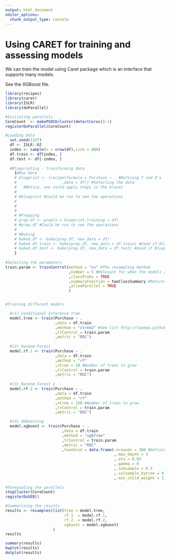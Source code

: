 ```yaml
---
output: html_document
editor_options: 
  chunk_output_type: console
---
```


# Using CARET for training and assessing models

We can train the model using Caret package which is an interface that supports many models.

See the XGBoost file.

```r
library(recipes)
library(caret)
library(ISLR)
library(doParallel)

#Initiating parellels
CoreCount  <- makePSOCKcluster(detectCores()-1)
registerDoParallel(CoreCount)

#Loading Data
  set.seed(1337)
  df <- ISLR::OJ
  index <- sample(x = nrow(df),size = 800)
  df.train <- df[index, ]
  df.test <- df[-index, ]  
  
  #Blueprinting - transforming data
    {#Run here
    # blueprint <- {recipe(formula = Purchase ~ . #Defining Y and X's
    #                    ,data = df)} #Selecting the data
    #   #Notice, one could apply steps in the braces 
    #  
    # #blueprint #Could be run to see the operations
    # 
    # 
    # 
    # #Prepping
    # prep.df <- prep(x = blueprint,training = df)
    # #prep.df #Could be run to see the operations
    # 
    # #Baking
    # baked.df <- bake(prep.df, new_data = df)
    # baked.df.train <- bake(prep.df, new_data = df.train) #Used if Blueprint is run on train data
    # baked.df.test <- bake(prep.df, new_data = df.test) #Used if Blueprint is run on train data
    }
  
#Selecting the parameters
train.param <- trainControl(method = "cv" #The resampling method
                            ,number = 5 #Relevant for when the models are trained
                            ,classProbs = TRUE
                            ,summaryFunction = twoClassSummary #Returns sens, spec, ROC
                            ,allowParallel = TRUE
                            )


#Training different models

  #(1) Conditional Inference Tree
  model.tree <- train(Purchase ~ .
                      ,data = df.train
                      ,method = "ctree2" #See list http://topepo.github.io/caret/train-models-by-tag.html
                      ,trControl = train.param
                      ,metric = "ROC")
  
  #(2) Random Forest
  model.rf.1 <- train(Purchase ~ .
                      ,data = df.train
                      ,method = "rf"
                      ,ntree = 10 #Number of trees to grow
                      ,trControl = train.param
                      ,metric = "ROC")
  
  #(3) Random Forest 2
  model.rf.2 <- train(Purchase ~ .
                      ,data = df.train
                      ,method = "rf"
                      ,ntree = 150 #Number of trees to grow
                      ,trControl = train.param
                      ,metric = "ROC")

  #(4) XGBoosting
  model.xgboost <- train(Purchase ~ .
                         ,data = df.train
                         ,method = "xgbTree"
                         ,trControl = train.param
                         ,metric = "ROC"
                         ,tuneGrid = data.frame(.nrounds = 300 #Defining a table of tuning params
                                                ,.max_depth = 3
                                                ,.eta = 0.03
                                                ,.gamma = 0
                                                ,.subsample = 0.5
                                                ,.colsample_bytree = 0.1
                                                ,.min_child_weight = 1))
  
#Terminating the parallels
stopCluster(CoreCount)
registerDoSEQ()

#Summarizing the results
results <- resamples(list(tree = model.tree,
                          rf.1  = model.rf.1,
                          rf.2  = model.rf.2,
                          xgboost = model.xgboost)
                     )
results
```

```r
summary(results)
bwplot(results)
dotplot(results)
```


